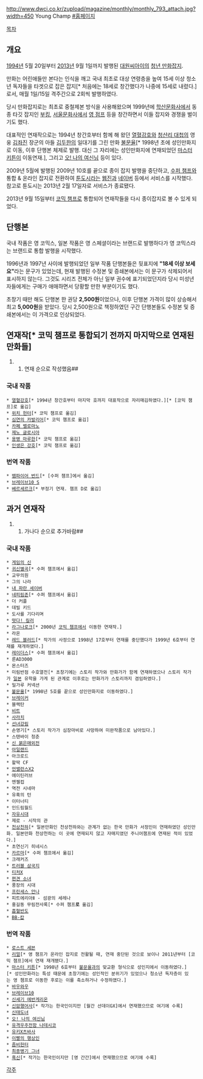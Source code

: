 http://www.dwci.co.kr/zupload/magazine/monthly/monthly_793_attach.jpg?width=450
Young Champ
[http://www.dwci.co.kr/comic/comic/new_list.asp?new_gubun=young #홈페이지]

[[목차]]

== 개요 ==
[[1994년]] 5월 20일부터 [[2013년]] 9월 1일까지 발행된 [[대원씨아이]]의 [[청년만화|청년 만화]][[만화잡지|잡지]].

만화는 어린애들만 본다는 인식을 깨고 국내 최초로 대상 연령층을 높여 15세 이상 청소년 독자들을 타겟으로 잡은 잡지[* 처음에는 18세로 창간했다가 나중에 15세로 내렸다.]로서, 매월 1일/15일 격주간으로 2회씩 발행하였다.

당시 만화잡지로는 최초로 중철제본 방식을 사용해왔으며 1999년에 [[학산문화사]]에서 동종 타깃 잡지인 [[부킹]], [[서울문화사]]에서 [[영 점프]] 등을 창간하면서 이들 잡지와 경쟁을 벌이기도 했다. 

대표적인 연재작으로는 1994년 창간호부터 함께 해 왔던 [[열혈강호]]와 [[청산리 대첩]]의 영웅 [[김좌진]] 장군의 아들 [[김두한]]의 일대기를 그린 만화 [[불문율]][* 1998년 초에 성인만화지로 이동, 이후 단행본 체제로 발행. 대신 그 자리에는 성인만화지에 연재되었던 [[마스터 키튼]]이 이동연재.], 그리고 [[오! 나의 여신님]] 등이 있다. 

2009년 5월에 발행된 2009년 10호를 끝으로 종이 잡지 발행을 중단하고, [[수퍼 챔프]]와 통합 & 온라인 잡지로 전환하여 [[툰도시]]라는 [[웹진]]과 [[네이버]] 등에서 서비스를 시작했다. 참고로 툰도시는 2013년 2월 17일자로 서비스가 종료됐다.

2013년 9월 15일부터 [[코믹 챔프]]로 통합되어 연재작들을 다시 종이잡지로 볼 수 있게 되었다.

== 단행본 == 
국내 작품은 영 코믹스, 일본 작품은 영 스페셜이라는 브랜드로 발행하다가 영 코믹스라는 브랜드로 통합 발행을 시작했다. 

1996년과 1997년 사이에 발행되었던 일부 작품 단행본들은 뒷표지에 '''"18세 이상 보세요"'''라는 문구가 있었는데, 현재 발행된 수정본 및 증쇄본에서는 이 문구가 삭제되어서 표시하지 않는다. 그것도 시리즈 전체가 아닌 일부 권수에 표기되었던지라 당시 미성년자들에게는 구매가 애매하면서 당황할 만한 부분이기도 했다.

초창기 때만 해도 단행본 한 권당 '''2,500원'''이었으나, 이후 단행본 가격이 많이 상승해서 최고 '''5,000원'''을 받았다. 당시 2,500원으로 책정하였던 구간 단행본들도 수정본 및 증쇄본에서는 이 가격으로 인상되었다.

== 연재작[* 코믹 챔프로 통합되기 전까지 마지막으로 연재된 만화들] ==
##연재 순으로 작성했음##
=== 국내 작품 === 
 * [[열혈강호]][* 1994년 창간호부터 마지막 호까지 대표작으로 자리매김하였다.][* [코믹 챔프]로 옮김]
 * [[위치 헌터]][* 코믹 챔프로 옮김]
 * [[심연의 카발리어]][* 코믹 챔프로 옮김]
 * [[카페 벨로마노]]
 * [[제노 글로시아]]
 * [[용병 마루한]][* 코믹 챔프로 옮김]
 * [[인생은 강호]][* 코믹 챔프로 옮김]

=== 번역 작품 ===
 * [[뱀파이어 번드]][* [수퍼 챔프]에서 옮김]
 * [[브레이브10 S]]
 * [[베르세르크]][* 부정기 연재. 챔프 D로 옮김]

== 과거 연재작 ==
##가나다 순으로 추가바람##
=== 국내 작품 === 
 * [[게임의 신]]
 * [[귀신별곡]][* 수퍼 챔프에서 옮김]
 * 교무의원 
 * 그의 나라 
 * [[내 파란 세이버]] 
 * [[네피림존]][* 수퍼 챔프에서 옮김]
 * 더 커플 
 * 데빌 키드 
 * 도사를 기다리며 
 * [[떳다! 킬러]] 
 * [[라그나로크]][* 2000년 [[코믹 챔프]]에서 이동한 연재작.] 
 * 라온 
 * [[레드 블러드]][* 작가의 사정으로 1998년 17호부터 연재를 중단했다가 1999년 6호부터 연재를 재개하였다.] 
 * [[레이더스]][* 수퍼 챔프에서 옮김]
 * 룬AD3000
 * 몬스터즈
 * 미림반점 수호열전[* 초창기에는 스토리 작가와 만화가가 함께 연재하였으나 스토리 작가가 [[일본]] 유학을 가게 된 관계로 이후로는 만화가가 스토리까지 겸임하였다.] 
 * 밀가루 커넥션 
 * [[불문율]][* 1998년 5호를 끝으로 성인만화지로 이동하였다.] 
 * [[브레이커]]
 * 블랙탄 
 * [[비트]] 
 * [[사라치]]
 * [[선녀강림]] 
 * 손영기[* 스토리 작가가 심장마비로 사망하여 미완작품으로 남아있다.]
 * 스탠바이 청춘
 * [[신 붉은매외전]]
 * [[아일랜드]] 
 * 아크로드 
 * 왈딱 CF
 * [[언밸런스X2]] 
 * 에이틴러브 
 * 엔젤컵
 * 역전 시네마 
 * 유혹의 턴 
 * 이터너티 
 * 인드림월드
 * [[자유시대]] 
 * 제로 - 시작의 관 
 * [[천상천하]][* 일본만화인 천상천하와는 관계가 없는 한국 만화가 서정인이 연재하였던 성인만화. 일본만화 천상천하는 이 곳에 연재되지 않고 자매지였던 주니어챔프에 연재된 적이 있었다.] 
 * 초연신기 히네시스 
 * [[카르마]][* 수퍼 챔프에서 옮김]
 * 크래커즈  
 * [[트러블 삼국지]]
 * [[티처X]] 
 * [[편견 소녀]]
 * 풍장의 시대 
 * [[프린세스 안나]] 
 * 피트에리아Ⅱ - 섬광의 세레나 
 * 홍길동 무림전사록[* 수퍼 챔프'''로''' 옮김] 
 * [[흡혈반도]]
 * [[BB-캅]]
 
=== 번역 작품 === 
 * [[로스트 세븐]]
 * [[리얼]][* 영 챔프가 온라인 잡지로 전활될 때, 연재 중단된 것으로 보이나 2011년부터 [코믹 챔프]에서 연재 재개됐다.]
 * [[마스터 키튼]][* 1998년 6호부터 [[불문율]]과의 맞교환 형식으로 성인지에서 이동하였다.][* 성인만화라는 특성 때문에 초창기에는 성인적인 분위기가 있었으나 청소년 독자층이 있는 영 챔프로 이동한 후로는 이를 축소하거나 수정하였다.]
 * [[바우와우]] 
 * [[브레이브10]]
 * [[신세기 에반게리온]] 
 * [[신암행어사]][* 작가는 한국인이지만 [월간 선데이GX]에서 연재했으므로 여기에 수록]
 * [[신태도녀]]
 * [[오! 나의 여신님]]
 * [[유격우주전함 나데시코]] 
 * [[유키X츠바사]]
 * [[이빨의 행상인]]
 * [[좀비헌터]] 
 * [[최종병기 그녀]] 
 * [[흑신]][* 작가는 한국인이지만 [영 간간]에서 연재했으므로 여기에 수록]

[[각주]]

